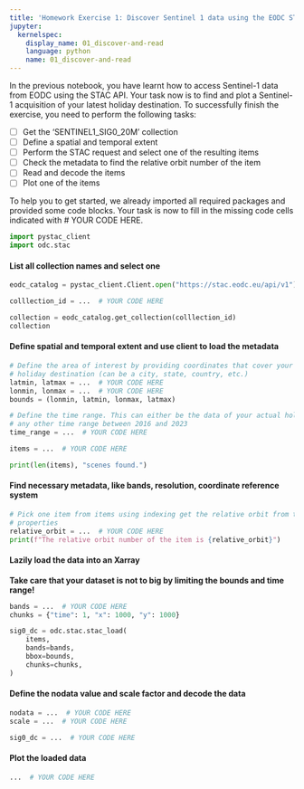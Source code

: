 ```yaml
---
title: 'Homework Exercise 1: Discover Sentinel 1 data using the EODC STAC catalog'
jupyter:
  kernelspec:
    display_name: 01_discover-and-read
    language: python
    name: 01_discover-and-read
---
```




In the previous notebook, you have learnt how to access Sentinel-1 data from EODC using the STAC API. Your task now is to find and plot a Sentinel-1 acquisition of your latest holiday destination. To successfully finish the exercise, you need to perform the following tasks:

- [ ] Get the 'SENTINEL1_SIG0_20M' collection
- [ ] Define a spatial and temporal extent
- [ ] Perform the STAC request and select one of the resulting items
- [ ] Check the metadata to find the relative orbit number of the item
- [ ] Read and decode the items
- [ ] Plot one of the items

To help you to get started, we already imported all required packages and provided some code blocks. Your task is now to fill in the missing code cells indicated with # YOUR CODE HERE.

```python
import pystac_client
import odc.stac
```

#### List all collection names and select one

```python
eodc_catalog = pystac_client.Client.open("https://stac.eodc.eu/api/v1")

colllection_id = ...  # YOUR CODE HERE

collection = eodc_catalog.get_collection(colllection_id)
collection
```

#### Define spatial and temporal extent and use client to load the metadata

```python
# Define the area of interest by providing coordinates that cover your latest
# holiday destination (can be a city, state, country, etc.)
latmin, latmax = ...  # YOUR CODE HERE
lonmin, lonmax = ...  # YOUR CODE HERE
bounds = (lonmin, latmin, lonmax, latmax)

# Define the time range. This can either be the data of your actual holiday or
# any other time range between 2016 and 2023
time_range = ...  # YOUR CODE HERE

items = ...  # YOUR CODE HERE

print(len(items), "scenes found.")
```

#### Find necessary metadata, like bands, resolution, coordinate reference system

```python
# Pick one item from items using indexing get the relative orbit from the item
# properties
relative_orbit = ...  # YOUR CODE HERE
print(f"The relative orbit number of the item is {relative_orbit}")
```

#### Lazily load the data into an Xarray

**Take care that your dataset is not to big by limiting the bounds and time range!**

```python
bands = ...  # YOUR CODE HERE
chunks = {"time": 1, "x": 1000, "y": 1000}

sig0_dc = odc.stac.stac_load(
    items,
    bands=bands,
    bbox=bounds,
    chunks=chunks,
)
```

#### Define the nodata value and scale factor and decode the data

```python
nodata = ...  # YOUR CODE HERE
scale = ...  # YOUR CODE HERE

sig0_dc = ...  # YOUR CODE HERE
```

#### Plot the loaded data

```python
...  # YOUR CODE HERE
```

